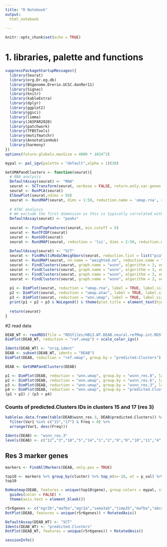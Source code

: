 ```yaml
---
title: "R Notebook"
output:
  html_notebook
  
---
```


```r
knitr::opts_chunk$set(echo = TRUE)
```

# 1. libraries, palette and functions
```r
suppressPackageStartupMessages({
  library(Seurat)
  library(org.Dr.eg.db)
  library(BSgenome.Drerio.UCSC.danRer11)
  library(Signac)
  library(knitr)
  library(kableExtra)
  library(dplyr)
  library(ggplot2)
  library(ggsci)
  library(limma)
  library(JASPAR2020)
  library(patchwork)
  library(TFBSTools)
  library(motifmatchr)
  library(AnnotationHub)
  library(harmony)
})
options(future.globals.maxSize = 4000 * 1024^2)
```

```r
mypal <- pal_igv(palette = "default",alpha = 1)(30)
```

```r
GetUMAPandClusters <- function(seurat){
  # RNA analysis
  DefaultAssay(seurat) <- "RNA"
  seurat <- SCTransform(seurat, verbose = FALSE, return.only.var.genes = FALSE) 
  seurat <- RunPCA(seurat) 
  ElbowPlot(seurat,ndims = 50)
  seurat <- RunUMAP(seurat, dims = 1:50, reduction.name = 'umap.rna', reduction.key = 'rnaUMAP_')
  
  # ATAC analysis
  # We exclude the first dimension as this is typically correlated with sequencing depth
  DefaultAssay(seurat) <- "peaks"
  
  seurat <- FindTopFeatures(seurat, min.cutoff = 5)
  seurat <- RunTFIDF(seurat)
  seurat <- RunSVD(seurat)
  seurat <- RunUMAP(seurat, reduction = 'lsi', dims = 2:50, reduction.name = "umap.atac", reduction.key = "atacUMAP_")
  
  DefaultAssay(seurat) <- "SCT"
  seurat <- FindMultiModalNeighbors(seurat, reduction.list = list("pca", "lsi"), dims.list = list(1:50, 2:50))
  seurat <- RunUMAP(seurat, nn.name = "weighted.nn", reduction.name = "wnn.umap", reduction.key = "wnnUMAP_", assay = "RNA")
  seurat <- FindClusters(seurat, graph.name = "wsnn", algorithm = 3, verbose = FALSE)
  seurat <- FindClusters(seurat, graph.name = "wsnn", algorithm = 3, verbose = FALSE, resolution = 3.0)
  seurat <- FindClusters(seurat, graph.name = "wsnn", algorithm = 3, verbose = FALSE, resolution = 6.0)
  seurat <- FindClusters(seurat, graph.name = "wsnn", algorithm = 3, verbose = FALSE, resolution = 8.0)
  
  p1 <- DimPlot(seurat, reduction = "umap.rna", label = TRUE, label.size = 5, repel = TRUE, group.by = "wsnn_res.0.8") + ggtitle("RNA") + scale_color_igv()
  p2 <- DimPlot(seurat, reduction = "umap.atac", label = TRUE, label.size = 5, repel = TRUE, group.by = "wsnn_res.0.8") + ggtitle("ATAC") + scale_color_igv()
  p3 <- DimPlot(seurat, reduction = "wnn.umap", label = TRUE, label.size = 5, repel = TRUE, group.by = "wsnn_res.0.8") + ggtitle("WNN") + scale_color_igv()
  print(p1 + p2 + p3 & NoLegend() & theme(plot.title = element_text(hjust = 0.5)))
  
  return(seurat)
}
```

#2 read data
```r
DEAB_WT <- readRDS(file = "RDSfiles/HB13.WT.DEAB.neural.refMap.int.RDS")
DimPlot(DEAB_WT, reduction = "ref.umap") + scale_color_igv()
```
```r
Idents(DEAB_WT) <- "orig.ident"
DEAB <- subset(DEAB_WT, idents = "DEAB")
DimPlot(DEAB, reduction = "ref.umap", group.by = "predicted.Clusters") + scale_color_igv()
```
```r
DEAB <- GetUMAPandClusters(DEAB)
```
```r
p1 <- DimPlot(DEAB, reduction = "wnn.umap", group.by = "wsnn_res.8", label = TRUE) + scale_color_igv() + NoLegend()
p2 <- DimPlot(DEAB, reduction = "wnn.umap", group.by = "wsnn_res.6", label = TRUE) + scale_color_igv() + NoLegend()
p3 <- DimPlot(DEAB, reduction = "wnn.umap", group.by = "wsnn_res.3", label = TRUE) + scale_color_igv() + NoLegend()
p4 <- DimPlot(DEAB, reduction = "wnn.umap", group.by = "predicted.Clusters", label = TRUE) + scale_color_igv() + NoLegend()
(p1 + p2) / (p3 + p4)
```

### Counts of predicted.Clusters IDs in clusters 15 and 17 (res 3)
```r
kable(as.data.frame(table(DEAB$wsnn_res.3, DEAB$predicted.Clusters)) %>%
  filter(Var1 %in% c("15","17") & Freq > 0) %>%
  arrange(Var1, desc(Freq)))
```


```r
Idents(DEAB) <- "wsnn_res.3"
levels(DEAB) <- c("12","3","18","5","14","1","2","9","0","10","11","4","8","7","15","17","6","13","16")
```

## Res 3 marker genes
```r
markers <- FindAllMarkers(DEAB, only.pos = TRUE)
```


```r
top10 <- markers %>% group_by(cluster) %>% top_n(n=-10, wt = p_val) %>% top_n(n=10, wt = avg_log2FC)
top10
```

```r
DoHeatmap(DEAB, features = unique(top10$gene), group.colors = mypal, size = 5, angle = 45) + 
  guides(color = FALSE) +
  theme(axis.text = element_blank())
```
```r
r5r6genes <- c("egr2b","mafba","egr2a","sema3ab","timp2b","mafba","abcc8","hoxa4a","cyp26c1")
DotPlot(DEAB, features = unique(r5r6genes)) + RotatedAxis()
```
```r
DefaultAssay(DEAB_WT) <- "SCT"
Idents(DEAB_WT) <- "predicted.Clusters"
DotPlot(DEAB_WT, features = unique(r5r6genes)) + RotatedAxis()
```


```r
sessionInfo()
```

